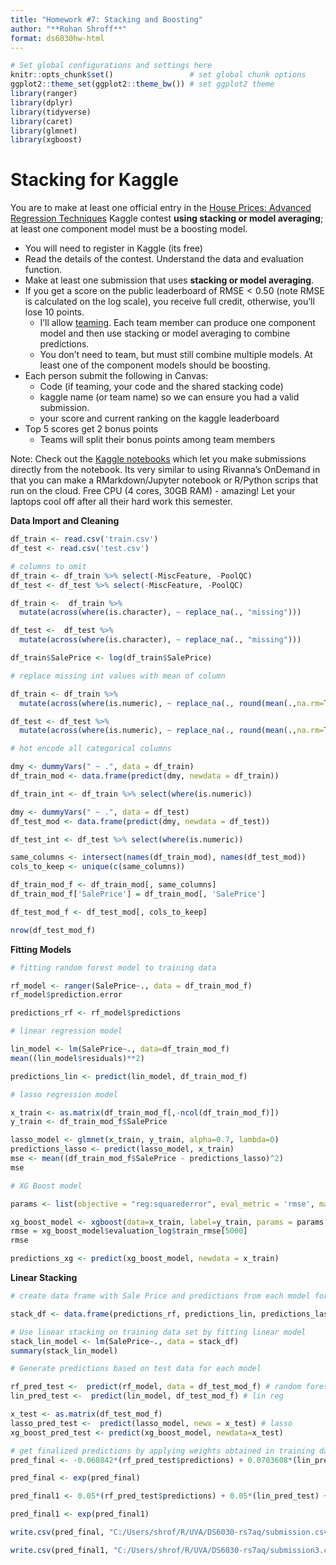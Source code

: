 ```yaml
---
title: "Homework #7: Stacking and Boosting" 
author: "**Rohan Shroff**"
format: ds6030hw-html
---
```


```r
# Set global configurations and settings here
knitr::opts_chunk$set()                 # set global chunk options
ggplot2::theme_set(ggplot2::theme_bw()) # set ggplot2 theme
library(ranger)
library(dplyr)
library(tidyverse)
library(caret)
library(glmnet)
library(xgboost)
```

# Stacking for Kaggle

You are to make at least one official entry in the [House Prices: Advanced Regression Techniques](https://www.kaggle.com/c/house-prices-advanced-regression-techniques/overview) Kaggle contest **using stacking or model averaging**; at least one component model must be a boosting model.

-   You will need to register in Kaggle (its free)
-   Read the details of the contest. Understand the data and evaluation function.
-   Make at least one submission that uses **stacking or model averaging**.
-   If you get a score on the public leaderboard of $\text{RMSE}<0.50$ (note RMSE is calculated on the log scale), you receive full credit, otherwise, you'll lose 10 points.
    -   I'll allow [teaming](https://www.kaggle.com/c/house-prices-advanced-regression-techniques/team). Each team member can produce one component model and then use stacking or model averaging to combine predictions.
    -   You don't need to team, but must still combine multiple models. At least one of the component models should be boosting.
-   Each person submit the following in Canvas:
    -   Code (if teaming, your code and the shared stacking code)
    -   kaggle name (or team name) so we can ensure you had a valid submission.
    -   your score and current ranking on the kaggle leaderboard
-   Top 5 scores get 2 bonus points
    -   Teams will split their bonus points among team members

Note: Check out the [Kaggle notebooks](https://www.kaggle.com/docs/notebooks) which let you make submissions directly from the notebook. Its very similar to using Rivanna's OnDemand in that you can make a RMarkdown/Jupyter notebook or R/Python scrips that run on the cloud. Free CPU (4 cores, 30GB RAM) - amazing! Let your laptops cool off after all their hard work this semester.

**Data Import and Cleaning**

```r
df_train <- read.csv('train.csv')
df_test <- read.csv('test.csv')

# columns to omit 
df_train <- df_train %>% select(-MiscFeature, -PoolQC)
df_test <- df_test %>% select(-MiscFeature, -PoolQC)
```

```r
df_train <-  df_train %>%
  mutate(across(where(is.character), ~ replace_na(., "missing")))

df_test <-  df_test %>%
  mutate(across(where(is.character), ~ replace_na(., "missing")))
```

```r
df_train$SalePrice <- log(df_train$SalePrice)
```

```r
# replace missing int values with mean of column

df_train <- df_train %>%
  mutate(across(where(is.numeric), ~ replace_na(., round(mean(.,na.rm=TRUE)))))

df_test <- df_test %>%
  mutate(across(where(is.numeric), ~ replace_na(., round(mean(.,na.rm=TRUE)))))
```

```r
# hot encode all categorical columns

dmy <- dummyVars(" ~ .", data = df_train)
df_train_mod <- data.frame(predict(dmy, newdata = df_train))

df_train_int <- df_train %>% select(where(is.numeric))

dmy <- dummyVars(" ~ .", data = df_test)
df_test_mod <- data.frame(predict(dmy, newdata = df_test))

df_test_int <- df_test %>% select(where(is.numeric))
```

```r
same_columns <- intersect(names(df_train_mod), names(df_test_mod))
cols_to_keep <- unique(c(same_columns)) 

df_train_mod_f <- df_train_mod[, same_columns]
df_train_mod_f['SalePrice'] = df_train_mod[, 'SalePrice']

df_test_mod_f <- df_test_mod[, cols_to_keep]   
```

```r
nrow(df_test_mod_f)
```

**Fitting Models**

```r
# fitting random forest model to training data

rf_model <- ranger(SalePrice~., data = df_train_mod_f)
rf_model$prediction.error

predictions_rf <- rf_model$predictions
```

```r
# linear regression model 

lin_model <- lm(SalePrice~., data=df_train_mod_f)
mean((lin_model$residuals)**2)

predictions_lin <- predict(lin_model, df_train_mod_f)
```

```r
# lasso regression model

x_train <- as.matrix(df_train_mod_f[,-ncol(df_train_mod_f)])
y_train <- df_train_mod_f$SalePrice

lasso_model <- glmnet(x_train, y_train, alpha=0.7, lambda=0)
predictions_lasso <- predict(lasso_model, x_train)
mse <- mean((df_train_mod_f$SalePrice - predictions_lasso)^2)
mse
```

```r
# XG Boost model

params <- list(objective = "reg:squarederror", eval_metric = 'rmse', max_depth=1, eta = 0.2)

xg_boost_model <- xgboost(data=x_train, label=y_train, params = params, nrounds=5000, verbose=0)
rmse = xg_boost_model$evaluation_log$train_rmse[5000]
rmse

predictions_xg <- predict(xg_boost_model, newdata = x_train)
```

**Linear Stacking**

```r
# create data frame with Sale Price and predictions from each model for training data

stack_df <- data.frame(predictions_rf, predictions_lin, predictions_lasso, predictions_xg, df_train_mod_f['SalePrice'])
```

```r
# Use linear stacking on training data set by fitting linear model
stack_lin_model <- lm(SalePrice~., data = stack_df)
summary(stack_lin_model)
```

```r
# Generate predictions based on test data for each model 

rf_pred_test <-  predict(rf_model, data = df_test_mod_f) # random forest
lin_pred_test <-  predict(lin_model, df_test_mod_f) # lin reg

x_test <- as.matrix(df_test_mod_f)
lasso_pred_test <-  predict(lasso_model, newx = x_test) # lasso 
xg_boost_pred_test <- predict(xg_boost_model, newdata=x_test)
```

```r
# get finalized predictions by applying weights obtained in training data set
pred_final <- -0.060842*(rf_pred_test$predictions) + 0.0703608*(lin_pred_test) + -0.157767*(lasso_pred_test) + 1.139946*(xg_boost_pred_test)

pred_final <- exp(pred_final)
```

```r
pred_final1 <- 0.05*(rf_pred_test$predictions) + 0.05*(lin_pred_test) + 0.05*(lasso_pred_test) + 0.85*(xg_boost_pred_test)

pred_final1 <- exp(pred_final1)
```

```r
write.csv(pred_final, "C:/Users/shrof/R/UVA/DS6030-rs7aq/submission.csv")
```

```r
write.csv(pred_final1, "C:/Users/shrof/R/UVA/DS6030-rs7aq/submission3.csv")
```

```r

```

```r

```

```r

```

```r

```

```r

```

```r

```
